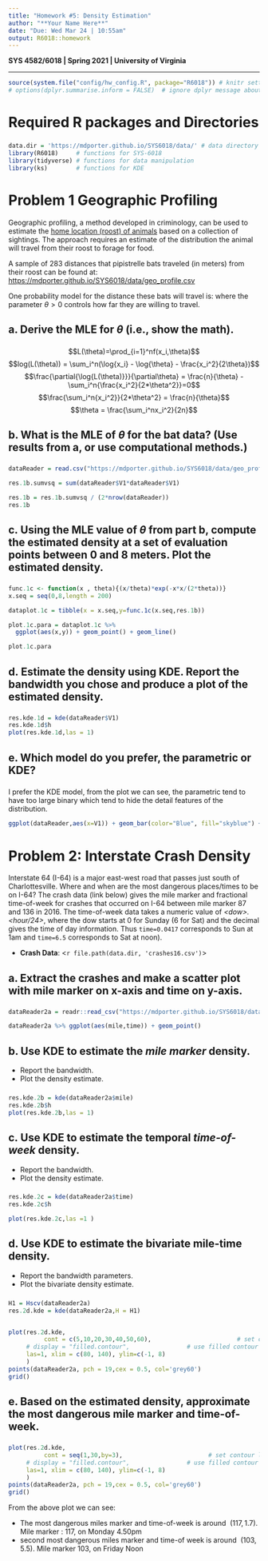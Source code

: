 ```yaml
---
title: "Homework #5: Density Estimation" 
author: "**Your Name Here**"
date: "Due: Wed Mar 24 | 10:55am"
output: R6018::homework
---
```


**SYS 4582/6018 | Spring 2021 | University of Virginia **

*******************************************
```r
source(system.file("config/hw_config.R", package="R6018")) # knitr settings
# options(dplyr.summarise.inform = FALSE)  # ignore dplyr message about grouping
```


# Required R packages and Directories

### {.solution}
```r
data.dir = 'https://mdporter.github.io/SYS6018/data/' # data directory
library(R6018)     # functions for SYS-6018
library(tidyverse) # functions for data manipulation   
library(ks)        # functions for KDE
```



# Problem 1 Geographic Profiling

Geographic profiling, a method developed in criminology, can be used to estimate the [home location (roost) of animals](https://www.sciencedirect.com/science/article/pii/S0022519305004157) based on a collection of sightings. The approach requires an estimate of the distribution the animal will travel from their roost to forage for food. 

A sample of 283 distances that pipistrelle bats traveled (in meters) from their roost can be found at: 
<https://mdporter.github.io/SYS6018/data/geo_profile.csv>


One probability model for the distance these bats will travel is:
\begin{align*}
f(x; \theta) = \frac{x}{\theta} \exp \left( - \frac{x^2}{2 \theta} \right)
\end{align*}
where the parameter $\theta > 0$ controls how far they are willing to travel. 


## a. Derive the MLE for $\theta$ (i.e., show the math). 

### {.solution}

$$L(\theta)=\prod_{i=1}^nf(x_i,\theta)$$
$$log(L(\theta)) = \sum_i^n(\log{x_i} - \log{\theta} - \frac{x_i^2}{2\theta})$$
$$\frac{\partial{\log{L(\theta)}}}{\partial\theta} = \frac{n}{\theta} - \sum_i^n{\frac{x_i^2}{2*\theta^2}}=0$$
$$\frac{\sum_i^n{x_i^2}}{2*\theta^2} = \frac{n}{\theta}$$
$$\theta = \frac{\sum_i^nx_i^2}{2n}$$


## b. What is the MLE of $\theta$ for the bat data? (Use results from a, or use computational methods.) 

### {.solution}

```r

dataReader = read.csv("https://mdporter.github.io/SYS6018/data/geo_profile.csv",header = FALSE)

res.1b.sumvsq = sum(dataReader$V1*dataReader$V1)

res.1b = res.1b.sumvsq / (2*nrow(dataReader))
res.1b
```




## c. Using the MLE value of $\theta$ from part b, compute the estimated density at a set of evaluation points between 0 and 8 meters. Plot the estimated density.

### {.solution}

```r
func.1c <- function(x , theta){(x/theta)*exp(-x*x/(2*theta))}
x.seq = seq(0,8,length = 200)

dataplot.1c = tibble(x = x.seq,y=func.1c(x.seq,res.1b))

plot.1c.para = dataplot.1c %>% 
  ggplot(aes(x,y)) + geom_point() + geom_line()

plot.1c.para
```


## d. Estimate the density using KDE. Report the bandwidth you chose and produce a plot of the estimated density. 

### {.solution}

```r
res.kde.1d = kde(dataReader$V1)
res.kde.1d$h
plot(res.kde.1d,las = 1)
```




## e. Which model do you prefer, the parametric or KDE? 

### {.solution}

I prefer the KDE model, from the plot we can see, the parametric tend to have too large binary which tend to hide the detail features of the distribution. 
```r
ggplot(dataReader,aes(x=V1)) + geom_bar(color="Blue", fill="skyblue") + geom_density(color = "red")
```



# Problem 2: Interstate Crash Density

Interstate 64 (I-64) is a major east-west road that passes just south of Charlottesville. Where and when are the most dangerous places/times to be on I-64? The crash data (link below) gives the mile marker and fractional time-of-week for crashes that occurred on I-64 between mile marker 87 and 136 in 2016. The time-of-week data takes a numeric value of *\<dow\>.\<hour/24\>*, where the dow starts at 0 for Sunday (6 for Sat) and the decimal gives the time of day information. Thus `time=0.0417` corresponds to Sun at 1am and `time=6.5` corresponds to Sat at noon). 

- **Crash Data**: <`r file.path(data.dir, 'crashes16.csv')`>


## a. Extract the crashes and make a scatter plot with mile marker on x-axis and time on y-axis. 


### {.solution}

```r

dataReader2a = readr::read_csv("https://mdporter.github.io/SYS6018/data//crashes16.csv") 

dataReader2a %>% ggplot(aes(mile,time)) + geom_point()
```



## b. Use KDE to estimate the *mile marker* density. 

- Report the bandwidth. 
- Plot the density estimate.

### {.solution}

```r
res.kde.2b = kde(dataReader2a$mile)
res.kde.2b$h
plot(res.kde.2b,las = 1)
```



## c. Use KDE to estimate the temporal *time-of-week* density. 

- Report the bandwidth. 
- Plot the density estimate. 

### {.solution}

```r

res.kde.2c = kde(dataReader2a$time)
res.kde.2c$h

plot(res.kde.2c,las =1 )
```




## d. Use KDE to estimate the bivariate mile-time density. 

- Report the bandwidth parameters.
- Plot the bivariate density estimate. 

### {.solution}

```r
H1 = Hscv(dataReader2a)
res.2d.kde = kde(dataReader2a,H = H1)


plot(res.2d.kde,
          cont = c(5,10,20,30,40,50,60),                        # set contour levels
     # display = "filled.contour",                # use filled contour
     las=1, xlim = c(80, 140), ylim=c(-1, 8)
     )
points(dataReader2a, pch = 19,cex = 0.5, col='grey60')
grid()
```




## e. Based on the estimated density, approximate the most dangerous mile marker and time-of-week. 

### {.solution}

```r

plot(res.2d.kde,
          cont = seq(1,30,by=3),                        # set contour levels
     # display = "filled.contour",                # use filled contour
     las=1, xlim = c(80, 140), ylim=c(-1, 8)
     )
points(dataReader2a, pch = 19,cex = 0.5, col='grey60')
grid()
```
From the above plot we can see:

- The most dangerous miles marker and time-of-week is around $~(117,1.7)$. Mile marker : 117, on Monday 4.50pm
- second most dangerous miles marker and time-of week is around $~(103,5.5)$. Mile marker 103, on Friday Noon 
		